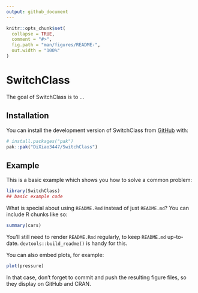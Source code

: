 ```yaml
---
output: github_document
---
```


<!-- README.md is generated from README.Rmd. Please edit that file -->

```r
knitr::opts_chunk$set(
  collapse = TRUE,
  comment = "#>",
  fig.path = "man/figures/README-",
  out.width = "100%"
)
```

# SwitchClass

<!-- badges: start -->
<!-- badges: end -->

The goal of SwitchClass is to ...

## Installation

You can install the development version of SwitchClass from [GitHub](https://github.com/) with:

``` r
# install.packages("pak")
pak::pak("DiXiao3447/SwitchClass")
```

## Example

This is a basic example which shows you how to solve a common problem:

```r
library(SwitchClass)
## basic example code
```

What is special about using `README.Rmd` instead of just `README.md`? You can include R chunks like so:

```r
summary(cars)
```

You'll still need to render `README.Rmd` regularly, to keep `README.md` up-to-date. `devtools::build_readme()` is handy for this.

You can also embed plots, for example:

```r
plot(pressure)
```

In that case, don't forget to commit and push the resulting figure files, so they display on GitHub and CRAN.
